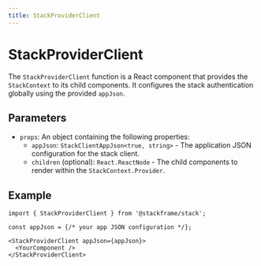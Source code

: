 ```yaml
---
title: StackProviderClient
---
```


# StackProviderClient

The `StackProviderClient` function is a React component that provides the `StackContext` to its child components. It configures the stack authentication globally using the provided `appJson`.

## Parameters

- `props`: An object containing the following properties:
  - `appJson`: `StackClientAppJson<true, string>` - The application JSON configuration for the stack client.
  - `children` (optional): `React.ReactNode` - The child components to render within the `StackContext.Provider`.

## Example

```tsx
import { StackProviderClient } from '@stackframe/stack';

const appJson = {/* your app JSON configuration */};

<StackProviderClient appJson={appJson}>
  <YourComponent />
</StackProviderClient>
```